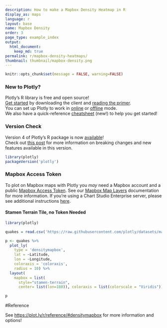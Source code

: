 ```yaml
---
description: How to make a Mapbox Density Heatmap in R
display_as: maps
language: r
layout: base
name: Mapbox Density
order: 3
page_type: example_index
output:
  html_document:
    keep_md: true
permalink: r/mapbox-density-heatmaps/
thumbnail: thumbnail/mapbox-density.png
---
```


```r
knitr::opts_chunk$set(message = FALSE, warning=FALSE)
```

### New to Plotly?

Plotly's R library is free and open source!<br>
[Get started](https://plot.ly/r/getting-started/) by downloading the client and [reading the primer](https://plot.ly/r/getting-started/).<br>
You can set up Plotly to work in [online](https://plot.ly/r/getting-started/#hosting-graphs-in-your-online-plotly-account) or [offline](https://plot.ly/r/offline/) mode.<br>
We also have a quick-reference [cheatsheet](https://images.plot.ly/plotly-documentation/images/r_cheat_sheet.pdf) (new!) to help you get started!

### Version Check

Version 4 of Plotly's R package is now [available](https://plot.ly/r/getting-started/#installation)!<br>
Check out [this post](http://moderndata.plot.ly/upgrading-to-plotly-4-0-and-above/) for more information on breaking changes and new features available in this version.
```r
library(plotly)
packageVersion('plotly')
```

### Mapbox Access Token

To plot on Mapbox maps with Plotly you *may* need a Mapbox account and a public [Mapbox Access Token](https://www.mapbox.com/studio). See our [Mapbox Map Layers](/r/mapbox-layers/) documentation for more information. If you're using a Chart Studio Enterprise server, please see additional instructions [here](https://help.plot.ly/mapbox-atlas).


#### Stamen Terrain Tile, no Token Needed

```r
library(plotly)

quakes = read.csv('https://raw.githubusercontent.com/plotly/datasets/master/earthquakes-23k.csv')

p <- quakes %>%
  plot_ly(
    type = 'densitymapbox',
    lat = ~Latitude,
    lon = ~Longitude,
    coloraxis = 'coloraxis',
    radius = 10) %>%
  layout(
    mapbox = list(
      style="stamen-terrain",
      center= list(lon=180)), coloraxis = list(colorscale = "Viridis"))

p
```

#Reference

See [https://plot.ly/r/reference/#densitymapbox](https://plot.ly/r/reference/#densitymapbox) for more information and options!